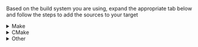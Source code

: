 Based on the build system you are using, expand the appropriate tab below and
follow the steps to add the sources to your target

<details>
  <summary>Make</summary>

```
MEMFAULT_PORT_ROOT := <YOUR_PROJECT_ROOT>/third_party/memfault
MEMFAULT_SDK_ROOT := $(MEMFAULT_PORT_ROOT)/memfault-firmware-sdk

MEMFAULT_COMPONENTS := core util panics metrics
include $(MEMFAULT_SDK_ROOT)/makefiles/MemfaultWorker.mk

<YOUR_SRC_FILES> += \
  $(MEMFAULT_COMPONENTS_SRCS) \
  $(MEMFAULT_PORT_ROOT)/memfault_platform_port.c

<YOUR_INCLUDE_PATHS> += \
  $(MEMFAULT_COMPONENTS_INC_FOLDERS) \
  $(MEMFAULT_SDK_ROOT)/ports/include \
  $(MEMFAULT_PORT_ROOT)
```

:::info

Be sure to update `YOUR_SRC_FILES`, `YOUR_INCLUDE_PATHS`, and
`YOUR_PROJECT_ROOT` accordingly for your system above!

:::

</details>

<details>
  <summary>CMake</summary>

```
set(MEMFAULT_PORT_ROOT <YOUR_PROJECT_ROOT>/third_party/memfault)
set(MEMFAULT_SDK_ROOT ${MEMFAULT_PORT_ROOT}/memfault-firmware-sdk)

list(APPEND MEMFAULT_COMPONENTS core util panics metrics)
include(${MEMFAULT_SDK_ROOT}/cmake/Memfault.cmake)
memfault_library(${MEMFAULT_SDK_ROOT} MEMFAULT_COMPONENTS
 MEMFAULT_COMPONENTS_SRCS MEMFAULT_COMPONENTS_INC_FOLDERS)

# Add the following to your target sources:
#   ${MEMFAULT_COMPONENTS_SRCS}
#   ${MEMFAULT_PORT_ROOT}/memfault_platform_port.c
#
# Add the following to your target includes
#   ${MEMFAULT_COMPONENTS_INC_FOLDERS}
#   ${MEMFAULT_PORT_ROOT}
```

:::info

Be sure to update `YOUR_PROJECT_ROOT`, add `${MEMFAULT_COMPONENTS_SRCS}` to your
target sources and `${MEMFAULT_COMPONENTS_INC_FOLDERS}` to your target includes
accordingly

:::

</details>

<details>
  <summary>Other</summary>

1. add `$MEMFAULT_FIRMWARE_SDK/components/include` to the include paths for your
   project
2. add `$MEMFAULT_FIRMWARE_SDK/ports/include` to the include paths for your
   project
3. add the sources under
   `$MEMFAULT_FIRMWARE_SDK/components/[core, util, panics, metrics]/src/**/*.c`
   to your project
4. add `third_party/memfault/memfault_platform_port.c` sources to project
5. add `third_party/memfault/` to the include paths for your project

:::info

When using Eclipse as your build system, folders can be opted out from a build
by right clicking on the folder and selecting "Resource Configuration" ->
"Exclude from Build".

:::

</details>
